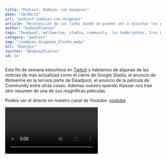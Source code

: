 ```yaml
---
title: "Podcast: Zombies con diogenes"
date: "19/09/22"
url: "podcast-zombies-con-diogenes"
article: "Recoleccion de los links donde se pueden ver o escuchar los podcast de dados y pixeles"
author: "DadosyPixeles"
tags: "Deadpool, wolfwerine, stadia, community, los hambrientos, Iron Wars, Netflix "
category: "podcast"
img: "/zombies-diogenes_b7uihn.webp"
alt: "Huargos"
twitter: "@DadosyPixeles"
id: 14
---
```


Este fin de semana estuvimos en [Twitch](https://www.twitch.tv/dadosypixeles) y hablamos de algunas de las noticias de mas actualizad como el cierre de Google Stadia, el anuncio de Wolverine en la tercera parte de Deadpool, el anuncio de la pelicula de Community entre otras cosas.
Ademas nuestro querido Kaisser nos trae otro resumen de una de sus magnificas peliculas.

Podeis ver el directo en nuestro canal de Youtube: 
 [youtube](https://www.youtube.com/channel/UCJ0KH6ArTLYbMLs3YpDW0Ug)

<Video episode="uuEKEIM4jXo" />

O por si lo preferís, también podéis escucharlo por [spotify]( https://open.spotify.com/episode/5hPNPqKhmjOaZHwgBmKVAD)
<Podcast episode="5hPNPqKhmjOaZHwgBmKVAD" />
También podéis verlo en nuestro canal de [Twitch]( https://www.twitch.tv/dadosypixeles)
que permanecerá en destacado el tiempo que lo quiera mantener la plataforma y si
os apetece comentarnos algo al respecto o añadir ideas para futuros podcast, teneis
nuestro [Discord]( https://discord.gg/p5ph2eNjUk)
